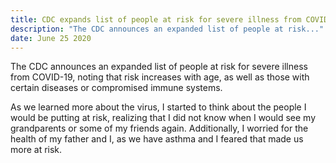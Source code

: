 ```yaml
---
title: CDC expands list of people at risk for severe illness from COVID-19
description: "The CDC announces an expanded list of people at risk..."
date: June 25 2020
---
```


The CDC announces an expanded list of people at risk for severe illness from COVID-19, noting that risk increases with age, as well as those with certain diseases or compromised immune systems.

As we learned more about the virus, I started to think about the people I would be putting at risk, realizing that I did not know when I would see my grandparents or some of my friends again. Additionally, I worried for the health of my father and I, as we have asthma and I feared that made us more at risk.
